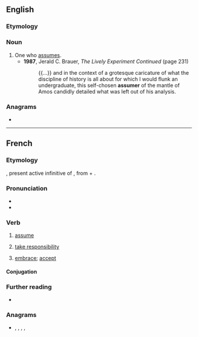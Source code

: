 ==English==

===Etymology===
{{suf|en|assume|er|id2=agent noun}}

===Noun===
{{en-noun}}

# One who [[assume]]s.
#* '''1987''', Jerald C. Brauer, ''The Lively Experiment Continued'' (page 231)
#*: {{...}} and in the context of a grotesque caricature of what the discipline of history is all about for which I would flunk an undergraduate, this self-chosen '''assumer''' of the mantle of Amos candidly detailed what was left out of his analysis.

===Anagrams===
* {{anagrams|en|a=aemrssu|Erasmus|Mausers|Semraus|amusers|masseur}}

----

==French==

===Etymology===
{{bor+|fr|la|assūmere}}, present active infinitive of {{m|la|assūmō}}, from {{m|la|ad-}} + {{m|la|sūmō||to take}}.

===Pronunciation===
* {{fr-IPA|pos=v}}
* {{audio|fr|LL-Q150 (fra)-Lyokoï-assumer.wav|Audio}}

===Verb===
{{fr-verb}}

# {{lb|fr|transitive}} [[assume]] {{gl|take on a position}}
# [[take responsibility]]
# {{lb|fr|transitive}} [[embrace]]; [[accept]]
#: {{ux|fr|'''assumer''' ses erreurs|'''to embrace''' one's mistakes}}

====Conjugation====
{{fr-conj-auto}}

===Further reading===
* {{R:TLFi}}

===Anagrams===
* {{l|fr|masseur}}, {{l|fr|mesuras}}, {{l|fr|murasse}}, {{l|fr|museras}}, {{l|fr|résumas}}